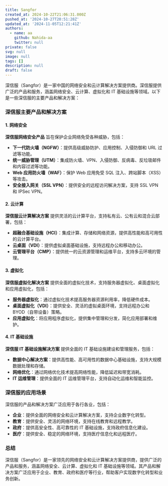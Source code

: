 ```yaml
---
title: Sangfor
created_at: 2024-10-22T21:06:31.000Z
pushed_at: '2024-10-27T20:51:28Z'
updated_at: '2024-11-05T12:21:41Z'
authors:
  - name: aa
    github: Nahida-aa
    twitter: null
private: false
svg: null
image: null
tags: []
description: null
draft: false
---
```

深信服（Sangfor）是一家中国的网络安全和云计算解决方案提供商。深信服提供广泛的产品和服务，涵盖网络安全、云计算、虚拟化和 IT 基础设施等领域。以下是一些深信服的主要产品和解决方案：

### 深信服主要产品和解决方案

#### 1. 网络安全

**深信服网络安全产品** 旨在保护企业网络免受各种威胁，包括：

- **下一代防火墙（NGFW）**：提供高级威胁防护、应用控制、入侵防御和 URL 过滤等功能。
- **统一威胁管理（UTM）**：集成防火墙、VPN、入侵防御、反病毒、反垃圾邮件和内容过滤等功能。
- **Web 应用防火墙（WAF）**：保护 Web 应用免受 SQL 注入、跨站脚本（XSS）等攻击。
- **安全接入网关（SSL VPN）**：提供安全的远程访问解决方案，支持 SSL VPN 和 IPSec VPN。

#### 2. 云计算

**深信服云计算解决方案** 提供灵活的云计算平台，支持私有云、公有云和混合云部署，包括：

- **超融合基础设施（HCI）**：集成计算、存储和网络资源，提供高性能和高可用性的云计算平台。
- **云桌面（VDI）**：提供虚拟桌面基础设施，支持远程办公和移动办公。
- **云管理平台（CMP）**：提供统一的云资源管理和运维平台，支持多云环境的管理。

#### 3. 虚拟化

**深信服虚拟化解决方案** 提供全面的虚拟化技术，支持服务器虚拟化、桌面虚拟化和应用虚拟化，包括：

- **服务器虚拟化**：通过虚拟化技术提高服务器资源利用率，降低硬件成本。
- **桌面虚拟化（VDI）**：提供安全、灵活的虚拟桌面环境，支持远程办公和 BYOD（自带设备）策略。
- **应用虚拟化**：将应用程序虚拟化，提供集中管理和分发，简化应用部署和维护。

#### 4. IT 基础设施

**深信服 IT 基础设施解决方案** 提供全面的 IT 基础设施建设和管理服务，包括：

- **数据中心解决方案**：提供高性能、高可用性的数据中心基础设施，支持大规模数据处理和存储。
- **网络优化**：通过网络优化技术提高网络性能，降低延迟和带宽消耗。
- **IT 运维管理**：提供全面的 IT 运维管理平台，支持自动化运维和智能监控。

### 深信服的应用场景

深信服的产品和解决方案广泛应用于各行各业，包括：

- **企业**：提供全面的网络安全和云计算解决方案，支持企业数字化转型。
- **教育**：提供安全、灵活的网络环境，支持在线教育和远程教学。
- **政府**：提供高安全性、高可靠性的 IT 基础设施，支持政府信息化建设。
- **医疗**：提供安全、稳定的网络环境，支持医疗信息化和远程医疗。

### 总结

深信服（Sangfor）是一家领先的网络安全和云计算解决方案提供商，提供广泛的产品和服务，涵盖网络安全、云计算、虚拟化和 IT 基础设施等领域。其产品和解决方案广泛应用于企业、教育、政府和医疗等行业，帮助客户实现数字化转型和业务创新。

